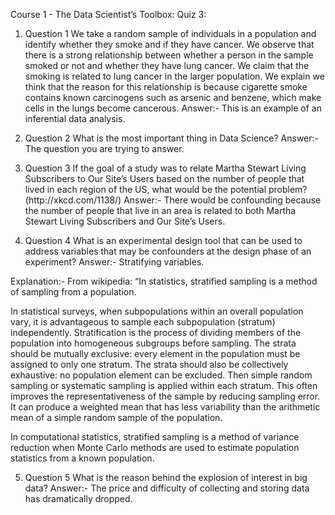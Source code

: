 Course 1 - The Data Scientist's Toolbox:
Quiz 3:

1. Question 1
We take a random sample of individuals in a population and identify whether they smoke and if they have cancer. We observe that there is a strong relationship between whether a person in the sample smoked or not and whether they have lung cancer. We claim that the smoking is related to lung cancer in the larger population. We explain we think that the reason for this relationship is because cigarette smoke contains known carcinogens such as arsenic and benzene, which make cells in the lungs become cancerous.
Answer:- This is an example of an inferential data analysis.

2. Question 2
What is the most important thing in Data Science?
Answer:- The question you are trying to answer.

3. Question 3
If the goal of a study was to relate Martha Stewart Living Subscribers to Our Site's Users based on the number of people that lived in each region of the US, what would be the potential problem? 
(http://xkcd.com/1138/)
Answer:- There would be confounding because the number of people that live in an area is related to both Martha Stewart Living Subscribers and Our Site's Users.

4. Question 4
What is an experimental design tool that can be used to address variables that may be confounders at the design phase of an experiment?
Answer:- Stratifying variables.

Explanation:- 
From wikipedia: "In statistics, stratified sampling is a method of sampling from a population.

In statistical surveys, when subpopulations within an overall population vary, it is advantageous to sample each subpopulation (stratum) independently. Stratification is the process of dividing members of the population into homogeneous subgroups before sampling. The strata should be mutually exclusive: every element in the population must be assigned to only one stratum. The strata should also be collectively exhaustive: no population element can be excluded. Then simple random sampling or systematic sampling is applied within each stratum. This often improves the representativeness of the sample by reducing sampling error. It can produce a weighted mean that has less variability than the arithmetic mean of a simple random sample of the population.

In computational statistics, stratified sampling is a method of variance reduction when Monte Carlo methods are used to estimate population statistics from a known population.

5. Question 5
What is the reason behind the explosion of interest in big data?
Answer:- The price and difficulty of collecting and storing data has dramatically dropped.
